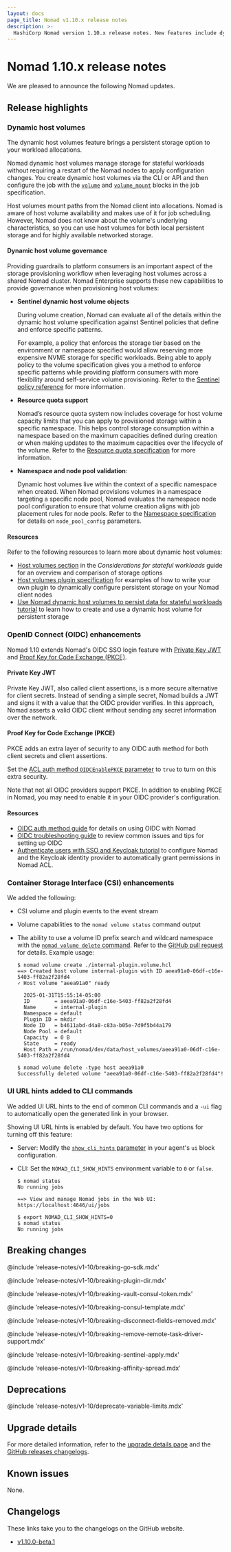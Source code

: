 ```yaml
---
layout: docs
page_title: Nomad v1.10.x release notes
description: >-
  HashiCorp Nomad version 1.10.x release notes. New features include dynamic host volumes, OIDC Private Key JWT (client assertions), and OIDC Proof Key for Code Exchange (PKCE). Updates to the Container Storage Interface (CSI) volume delete and volume status commands. CSI volume and plugin events added to the event stream. Added UI URL hints to the end of common CLI commands and a -ui flag to auto-open them in a browser.
---
```


# Nomad 1.10.x release notes

We are pleased to announce the following Nomad updates.

## Release highlights

### Dynamic host volumes

The dynamic host volumes feature brings a persistent storage option to your
workload allocations.

Nomad dynamic host volumes manage storage for stateful workloads without
requiring a restart of the Nomad nodes to apply configuration changes. You
create dynamic host volumes via the CLI or API and then configure the job with
the [`volume`](/nomad/docs/job-specification/volume) and
[`volume_mount`](/nomad/docs/job-specification/volume_mount) blocks in the job
specification.

Host volumes mount paths from the Nomad client into allocations. Nomad is aware
of host volume availability and makes use of it for job scheduling. However,
Nomad does not know about the volume's underlying characteristics, so you can
use host volumes for both local persistent storage and for highly
available networked storage.

#### Dynamic host volume governance <EnterpriseAlert inline product="nomad"/>

Providing guardrails to platform consumers is an important aspect of the storage
provisioning workflow when leveraging host volumes across a shared Nomad
cluster.  Nomad Enterprise supports these new capabilities to provide
governance when provisioning host volumes:

- **Sentinel dynamic host volume objects**

  During volume creation, Nomad can evaluate all of the details within the
  dynamic host volume specification against Sentinel policies
  that define and enforce specific patterns.

  For example, a policy that enforces the storage tier based on the environment
  or namespace specified would allow reserving more expensive NVME storage for
  specific workloads. Being able to apply policy to the volume specification
  gives you a method to enforce specific patterns while providing platform
  consumers with more flexibility around self-service volume provisioning. Refer
  to the [Sentinel policy reference](/nomad/docs/enterprise/sentinel#sentinel-dynamic-host-volume-objects) for more information.

- **Resource quota support**

  Nomad’s resource quota system now includes coverage for host volume capacity
  limits that you can apply to provisioned storage within a specific namespace.
  This helps control storage consumption within a namespace based on the maximum
  capacities defined during creation or when making updates to the maximum
  capacities over the lifecycle of the volume. Refer to the [Resource quota
  specification](/nomad/docs/other-specifications/quota) for more information.

- **Namespace and node pool validation**:

  Dynamic host volumes live within the context of a specific namespace when
  created. When Nomad provisions volumes in a namespace targeting a specific
  node pool, Nomad evaluates the namespace node pool configuration to ensure
  that volume creation aligns with job placement rules for node pools. Refer to
  the [Namespace specification](/nomad/docs/other-specifications/namespace) for
  details on `node_pool_config` parameters.

#### Resources

Refer to the following resources to learn more about dynamic host volumes:

- [Host volumes section](/nomad/docs/operations/stateful-workloads#host-volumes)
  in the _Considerations for stateful workloads_ guide for an overview and
  comparison of storage options
- [Host volumes plugin
  specification](/nomad/docs/concepts/plugins/storage/host-volumes) for examples
  of how to write your own plugin to dynamically configure persistent storage on
  your Nomad client nodes
- [Use Nomad dynamic host volumes to persist data for stateful workloads
  tutorial](/nomad/tutorials/stateful-workloads/stateful-workloads-dynamic-host-volumes)
  to learn how to create and use a dynamic host volume for persistent storage

### OpenID Connect (OIDC) enhancements

Nomad 1.10 extends Nomad's OIDC SSO login feature with [Private Key JWT][pkjwt]
and [Proof Key for Code Exchange (PKCE)][pkce].

#### Private Key JWT

Private Key JWT, also called client assertions, is a more secure alternative for
client secrets. Instead of sending a simple secret, Nomad builds a JWT and signs
it with a value that the OIDC provider verifies. In this approach, Nomad asserts
a valid OIDC client without sending any secret information over the network.

#### Proof Key for Code Exchange (PKCE)

PKCE adds an extra layer of security to any OIDC auth method for both client
secrets and client assertions.

Set the [ACL auth method `OIDCEnablePKCE`
parameter](/nomad/api-docs/acl/auth-methods#oidcenablepkce) to `true` to turn
on this extra security.

Note that not all OIDC providers support PKCE. In addition to enabling PKCE in
Nomad, you may need to enable it in your OIDC provider's configuration.

#### Resources

- [OIDC auth method guide][oidc-concepts] for details on using OIDC with Nomad
- [OIDC troubleshooting guide][oidc-trouble] to review common issues and tips
  for setting up OIDC
- [Authenticate users with SSO and Keycloak tutorial][oidc-tutorial] to
  configure Nomad and the Keycloak identity provider to automatically grant
  permissions in Nomad ACL.

### Container Storage Interface (CSI) enhancements

We added the following:

- CSI volume and plugin events to the event stream
- Volume capabilities to the `nomad volume status` command output
- The ability to use a volume ID prefix search and wildcard namespace with the
  [`nomad volume delete` command](/nomad/docs/commands/volume/delete). Refer to
  the [GitHub pull request](https://github.com/hashicorp/nomad/pull/24997) for
  details. Example usage:

  ```shell-session
  $ nomad volume create ./internal-plugin.volume.hcl
  ==> Created host volume internal-plugin with ID aeea91a0-06df-c16e-5403-ff82a2f28fd4
  ✓ Host volume "aeea91a0" ready

    2025-01-31T15:55:14-05:00
    ID        = aeea91a0-06df-c16e-5403-ff82a2f28fd4
    Name      = internal-plugin
    Namespace = default
    Plugin ID = mkdir
    Node ID   = b4611abd-d4a8-c83a-b05e-7d9f5b44a179
    Node Pool = default
    Capacity  = 0 B
    State     = ready
    Host Path = /run/nomad/dev/data/host_volumes/aeea91a0-06df-c16e-5403-ff82a2f28fd4

  $ nomad volume delete -type host aeea91a0
  Successfully deleted volume "aeea91a0-06df-c16e-5403-ff82a2f28fd4"!
  ```

### UI URL hints added to CLI commands

We added UI URL hints to the end of common CLI commands and a `-ui` flag to
automatically open the generated link in your browser.

Showing UI URL hints is enabled by default. You have two options for turning off
this feature:

- Server: Modify the [`show_cli_hints`
  parameter](/nomad/docs/configuration/ui#show_cli_hints) in your agent's `ui`
  block configuration.
- CLI: Set the `NOMAD_CLI_SHOW_HINTS` environment variable to `0` or `false`.

  ```shell-session
  $ nomad status
  No running jobs

  ==> View and manage Nomad jobs in the Web UI: https://localhost:4646/ui/jobs

  $ export NOMAD_CLI_SHOW_HINTS=0
  $ nomad status
  No running jobs
  ```

## Breaking changes

@include 'release-notes/v1-10/breaking-go-sdk.mdx'

@include 'release-notes/v1-10/breaking-plugin-dir.mdx'

@include 'release-notes/v1-10/breaking-vault-consul-token.mdx'

@include 'release-notes/v1-10/breaking-consul-template.mdx'

@include 'release-notes/v1-10/breaking-disconnect-fields-removed.mdx'

@include 'release-notes/v1-10/breaking-remove-remote-task-driver-support.mdx'

@include 'release-notes/v1-10/breaking-sentinel-apply.mdx'

@include 'release-notes/v1-10/breaking-affinity-spread.mdx'

## Deprecations

@include 'release-notes/v1-10/deprecate-variable-limits.mdx'

## Upgrade details

For more detailed information, refer to the [upgrade details
page][upgrade] and the [GitHub releases changelogs][github-releases].

## Known issues

None.

## Changelogs

These links take you to the changelogs on the GitHub website.

- [v1.10.0-beta.1](https://github.com/hashicorp/nomad/releases/tag/v1.10.0-beta.1)


[consul-integration]: /nomad/docs/integrations/consul/acl
[vault-integration]: /nomad/docs/integrations/vault/acl
[GH-18529]: https://github.com/hashicorp/nomad/issues/18529
[upgrade]: /nomad/docs/upgrade/upgrade-specific#nomad-1-10-0
[github-releases]: https://github.com/hashicorp/nomad/releases/
[pkjwt]: https://oauth.net/private-key-jwt/
[pkce]: https://oauth.net/2/pkce/
[oidc-concepts]: /nomad/docs/concepts/acl/auth-methods/oidc#client-assertions
[oidc-trouble]: /nomad/docs/concepts/acl/auth-methods/oidc#oidc-configuration-troubleshooting
[oidc-tutorial]: /nomad/tutorials/single-sign-on/sso-oidc-keycloak
